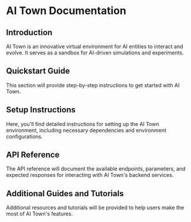 # AI Town Documentation

## Introduction

AI Town is an innovative virtual environment for AI entities to interact and evolve. It serves as a sandbox for AI-driven simulations and experiments.

## Quickstart Guide

This section will provide step-by-step instructions to get started with AI Town.

## Setup Instructions

Here, you'll find detailed instructions for setting up the AI Town environment, including necessary dependencies and environment configurations.

## API Reference

The API reference will document the available endpoints, parameters, and expected responses for interacting with AI Town's backend services.

## Additional Guides and Tutorials

Additional resources and tutorials will be provided to help users make the most of AI Town's features.
